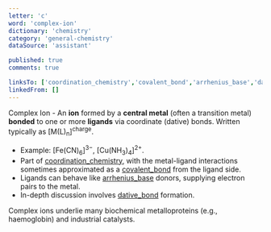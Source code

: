 ```yaml
---
letter: 'c'
word: 'complex-ion'
dictionary: 'chemistry'
category: 'general-chemistry'
dataSource: 'assistant'

published: true
comments: true

linksTo: ['coordination_chemistry','covalent_bond','arrhenius_base','dative_bond']
linkedFrom: []
---
```


<a id="complex_ion">Complex Ion</a> - An **ion** formed by a **central metal** (often a transition metal) **bonded** to one or more **ligands** via coordinate (dative) bonds. Written typically as [M(L)<sub>n</sub>]<sup>charge</sup>.

- Example: $[\text{Fe}(\text{CN})_6]^{3-}$, $[\text{Cu}(\text{NH}_3)_4]^{2+}$.  
- Part of [coordination_chemistry](#coordination_chemistry), with the metal-ligand interactions sometimes approximated as a [covalent_bond](#covalent_bond) from the ligand side.  
- Ligands can behave like [arrhenius_base](#arrhenius_base) donors, supplying electron pairs to the metal.  
- In-depth discussion involves [dative_bond](#dative_bond) formation.

<Alert type='note'>
Complex ions underlie many biochemical metalloproteins (e.g., haemoglobin) and industrial catalysts.
</Alert>
